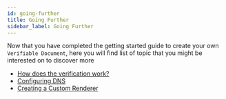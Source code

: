 ```yaml
---
id: going-further
title: Going Further
sidebar_label: Going Further
---
```



<Flow />

Now that you have completed the getting started guide to create your own `Verifiable Document`, here you will find list of
topic that you might be interested on to discover more

- [How does the verification work?](/docs/topics/verification/introduction)
- [Configuring DNS](/docs/reference/configuration/configure-dns)
- [Creating a Custom Renderer](/docs/reference/configuration/create-custom-renderer)
